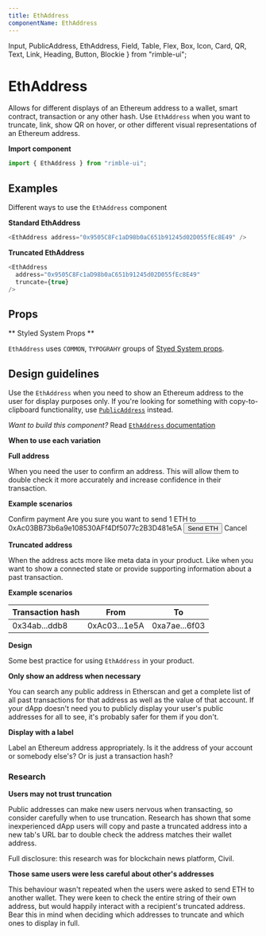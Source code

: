 ```yaml
---
title: EthAddress
componentName: EthAddress
---
```


  Input,
  PublicAddress,
  EthAddress,
  Field,
  Table,
  Flex,
  Box,
  Icon,
  Card,
  QR,
  Text,
  Link,
  Heading,
  Button,
  Blockie
} from "rimble-ui";

# EthAddress

Allows for different displays of an Ethereum address to a wallet, smart contract, transaction or any other hash. Use `EthAddress` when you want to truncate, link, show QR on hover, or other different visual representations of an Ethereum address.

**Import component**

```jsx
import { EthAddress } from "rimble-ui";
```

## Examples

Different ways to use the `EthAddress` component

**Standard EthAddress**

```js is=react-live
<EthAddress address="0x9505C8Fc1aD98b0aC651b91245d02D055fEc8E49" />
```

**Truncated EthAddress**

```js is=react-live
<EthAddress
  address="0x9505C8Fc1aD98b0aC651b91245d02D055fEc8E49"
  truncate={true}
/>
```

## Props

<PropsTable propMetaData={props.propMetaData} />

** Styled System Props **

`EthAddress` uses `COMMON`, `TYPOGRAHY` groups of [Styed System props](/components/rimble-ui/system-props).

## Design guidelines

Use the `EthAddress` when you need to show an Ethereum address to the user for display purposes only. If you're looking for something with copy-to-clipboard functionality, use [`PublicAddress`](/Develop/PublicAddress) instead.

*Want to build this component?* Read [`EthAddress` documentation](/Develop/EthAddress)

**When to use each variation**

**Full address**

When you need the user to confirm an address. This will allow them to double check it more accurately and increase confidence in their transaction.

**Example scenarios**

<Card>
  <Heading.h3>Confirm payment</Heading.h3>
  <Text>Are you sure you want to send 1 ETH to</Text>
  <Flex>
    <Box mr={4}>
      <Blockie
        opts={{
          seed: "0xAc03BB73b6a9e108530AFf4Df5077c2B3D481e5A"
        }}
      />
    </Box>
    <Box justifyContent="center" alignItems="center">
      <Text ml={4}>0xAc03BB73b6a9e108530AFf4Df5077c2B3D481e5A </Text>
    </Box>
  </Flex>
  <Button mt={4} mr={3}>
    Send ETH
  </Button>
  <Button.Text>Cancel</Button.Text>
</Card>

**Truncated address**

When the address acts more like meta data in your product. Like when you want to show a connected state or provide supporting information about a past transaction.

**Example scenarios**

<Table>
  <thead>
    <tr>
      <th>Transaction hash</th>
      <th>From</th>
      <th>To</th>
    </tr>
  </thead>
  <tbody>
    <tr>
      <td>0x34ab...ddb8</td>
      <td>0xAc03...1e5A</td>
      <td>0xa7ae...6f03</td>
    </tr>
  </tbody>
</Table>

**Design**

Some best practice for using `EthAddress` in your product.

**Only show an address when necessary**

You can search any public address in Etherscan and get a complete list of all past transactions for that address as well as the value of that account. If your dApp doesn't need you to publicly display your user's public addresses for all to see, it's probably safer for them if you don't.

**Display with a label**

Label an Ethereum address appropriately. Is it the address of your account or somebody else's? Or is just a transaction hash?

### Research

**Users may not trust truncation**

Public addresses can make new users nervous when transacting, so consider carefully when to use truncation. Research has shown that some inexperienced dApp users will copy and paste a truncated address into a new tab's URL bar to double check the address matches their wallet address.

Full disclosure: this research was for blockchain news platform, Civil.

**Those same users were less careful about other's addresses**

This behaviour wasn't repeated when the users were asked to send ETH to another wallet. They were keen to check the entire string of their own address, but would happily interact with a recipient's truncated address. Bear this in mind when deciding which addresses to truncate and which ones to display in full.
